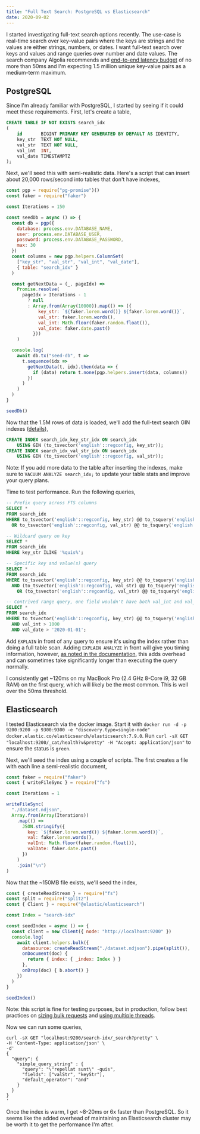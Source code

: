 ```yaml
---
title: "Full Text Search: PostgreSQL vs Elasticsearch"
date: 2020-09-02
---
```


I started investigating full-text search options recently. The use-case is real-time search over key-value pairs where the keys are strings and the values are either strings, numbers, or dates. I want full-text search over keys and values and range queries over number and date values. The search company Algolia recommends and [end-to-end latency budget](https://blog.algolia.com/algolia-v-elasticsearch-latency/) of no more than 50ms and I'm expecting 1.5 million unique key-value pairs as a medium-term maximum.

## PostgreSQL

Since I'm already familiar with PostgreSQL, I started by seeing if it could meet these requirements. First, let's create a table,

```sql
CREATE TABLE IF NOT EXISTS search_idx
(
    id       BIGINT PRIMARY KEY GENERATED BY DEFAULT AS IDENTITY,
    key_str  TEXT NOT NULL,
    val_str  TEXT NOT NULL,
    val_int  INT,
    val_date TIMESTAMPTZ
);
```

Next, we'll seed this with semi-realistic data. Here's a script that can insert about 20,000 rows/second into tables that don't have indexes,

```javascript
const pgp = require("pg-promise")()
const faker = require("faker")

const Iterations = 150

const seedDb = async () => {
  const db = pgp({
    database: process.env.DATABASE_NAME,
    user: process.env.DATABASE_USER,
    password: process.env.DATABASE_PASSWORD,
    max: 30
  })
  const columns = new pgp.helpers.ColumnSet(
    ["key_str", "val_str", "val_int", "val_date"],
    { table: "search_idx" }
  )

  const getNextData = (_, pageIdx) =>
    Promise.resolve(
      pageIdx > Iterations - 1
        ? null
        : Array.from(Array(10000)).map(() => ({
            key_str: `${faker.lorem.word()} ${faker.lorem.word()}`,
            val_str: faker.lorem.words(),
            val_int: Math.floor(faker.random.float()),
            val_date: faker.date.past()
          }))
    )

  console.log(
    await db.tx("seed-db", t =>
      t.sequence(idx =>
        getNextData(t, idx).then(data => {
          if (data) return t.none(pgp.helpers.insert(data, columns))
        })
      )
    )
  )
}

seedDb()
```

Now that the 1.5M rows of data is loaded, we'll add the full-text search GIN indexes ([details](https://www.postgresql.org/docs/current/textsearch.html)),

```sql
CREATE INDEX search_idx_key_str_idx ON search_idx
    USING GIN (to_tsvector('english'::regconfig, key_str));
CREATE INDEX search_idx_val_str_idx ON search_idx
    USING GIN (to_tsvector('english'::regconfig, val_str));
```

Note: If you add more data to the table after inserting the indexes, make sure to `VACUUM ANALYZE search_idx;` to update your table stats and improve your query plans.

Time to test performance. Run the following queries,

```sql
-- Prefix query across FTS columns
SELECT *
FROM search_idx
WHERE to_tsvector('english'::regconfig, key_str) @@ to_tsquery('english'::regconfig, 'qui:*')
  OR to_tsvector('english'::regconfig, val_str) @@ to_tsquery('english'::regconfig, 'qui:*');

-- Wildcard query on key
SELECT *
FROM search_idx
WHERE key_str ILIKE '%quis%';

-- Specific key and value(s) query
SELECT *
FROM search_idx
WHERE to_tsvector('english'::regconfig, key_str) @@ to_tsquery('english'::regconfig, 'quis')
  AND (to_tsvector('english'::regconfig, val_str) @@ to_tsquery('english'::regconfig, 'nulla')
    OR (to_tsvector('english'::regconfig, val_str) @@ to_tsquery('english'::regconfig, 'velit')));

-- Contrived range query, one field wouldn't have both val_int and val_date populated
SELECT *
FROM search_idx
WHERE to_tsvector('english'::regconfig, key_str) @@ to_tsquery('english'::regconfig, 'quis')
  AND val_int > 1000
  AND val_date > '2020-01-01';
```

Add `EXPLAIN` in front of any query to ensure it's using the index rather than doing a full table scan. Adding `EXPLAIN ANALYZE` in front will give you timing information, however, [as noted in the documentation](https://www.postgresql.org/docs/current/sql-explain.html), this adds overhead and can sometimes take significantly longer than executing the query normally.

I consistently get ~120ms on my MacBook Pro (2.4 GHz 8-Core i9, 32 GB RAM) on the first query, which will likely be the most common. This is well over the 50ms threshold.

## Elasticsearch

I tested Elasticsearch via the docker image. Start it with `docker run -d -p 9200:9200 -p 9300:9300 -e "discovery.type=single-node" docker.elastic.co/elasticsearch/elasticsearch:7.9.0`. Run `curl -sX GET "localhost:9200/_cat/health?v&pretty" -H "Accept: application/json"` to ensure the status is `green`.

Next, we'll seed the index using a couple of scripts. The first creates a file with each line a semi-realistic document,

```javascript
const faker = require("faker")
const { writeFileSync } = require("fs")

const Iterations = 1

writeFileSync(
  "./dataset.ndjson",
  Array.from(Array(Iterations))
    .map(() =>
      JSON.stringify({
        key: `${faker.lorem.word()} ${faker.lorem.word()}`,
        val: faker.lorem.words(),
        valInt: Math.floor(faker.random.float()),
        valDate: faker.date.past()
      })
    )
    .join("\n")
)
```

Now that the ~150MB file exists, we'll seed the index,

```javascript
const { createReadStream } = require("fs")
const split = require("split2")
const { Client } = require("@elastic/elasticsearch")

const Index = "search-idx"

const seedIndex = async () => {
  const client = new Client({ node: "http://localhost:9200" })
  console.log(
    await client.helpers.bulk({
      datasource: createReadStream("./dataset.ndjson").pipe(split()),
      onDocument(doc) {
        return { index: { _index: Index } }
      },
      onDrop(doc) { b.abort() }
    })
  )
}

seedIndex()
```

Note: this script is fine for testing purposes, but in production, follow best practices on [sizing bulk requests](https://www.elastic.co/guide/en/elasticsearch/guide/2.x/indexing-performance.html#_using_and_sizing_bulk_requests) and [using multiple threads](https://www.elastic.co/guide/en/elasticsearch/reference/current/tune-for-indexing-speed.html#multiple-workers-threads).

Now we can run some queries,


```shell
curl -sX GET "localhost:9200/search-idx/_search?pretty" \
-H 'Content-Type: application/json' \
-d'
{
  "query": {
    "simple_query_string" : {
      "query": "\"repellat sunt\" -quis",
      "fields": ["valStr", "keyStr"],
      "default_operator": "and"
    }
  }
}
'
```

Once the index is warm, I get ~8-20ms or 6x faster than PostgreSQL. So it seems like the added overhead of maintaining an Elasticsearch cluster may be worth it to get the performance I'm after.
